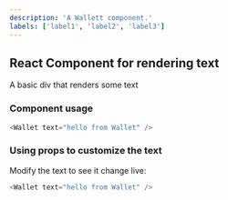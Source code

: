 ```yaml
---
description: 'A Wallett component.'
labels: ['label1', 'label2', 'label3']
---
```



## React Component for rendering text

A basic div that renders some text

### Component usage

```js
<Wallet text="hello from Wallet" />
```

### Using props to customize the text

Modify the text to see it change live:

```js live
<Wallet text="hello from Wallet" />
```
